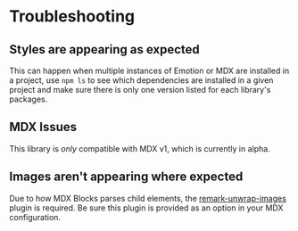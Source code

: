 
# Troubleshooting

## Styles are appearing as expected

This can happen when multiple instances of Emotion or MDX are installed in a project, use `npm ls` to see which dependencies are installed in a given project and make sure there is only one version listed for each library's packages.

## MDX Issues

This library is *only* compatible with MDX v1, which is currently in alpha.

## Images aren't appearing where expected

Due to how MDX Blocks parses child elements, the [remark-unwrap-images][] plugin is required.
Be sure this plugin is provided as an option in your MDX configuration.

[remark-unwrap-images]: https://www.npmjs.com/package/remark-unwrap-images
